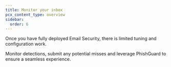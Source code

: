 ```yaml
---
title: Monitor your inbox
pcx_content_type: overview
sidebar:
  order: 6
---
```


Once you have fully deployed Email Security, there is limited tuning and configuration work. 

Monitor detections, submit any potential misses and leverage PhishGuard to ensure a seamless experience. 